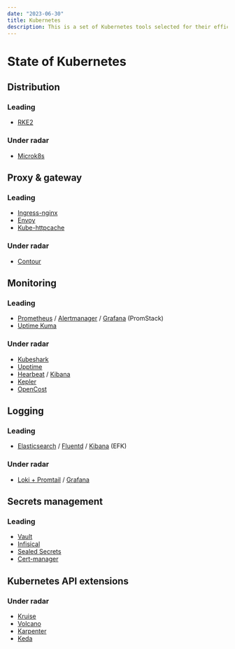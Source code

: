 ```yaml
---
date: "2023-06-30"
title: Kubernetes
description: This is a set of Kubernetes tools selected for their efficiency and their practicality.
---
```


# State of Kubernetes

## Distribution

### Leading

- [RKE2](https://github.com/rancher/rke2)

### Under radar

- [Microk8s](https://github.com/canonical/microk8s)

## Proxy & gateway

### Leading

- [Ingress-nginx](https://github.com/kubernetes/ingress-nginx)
- [Envoy](https://github.com/envoyproxy/envoy)
- [Kube-httpcache](https://github.com/mittwald/kube-httpcache)

### Under radar

- [Contour](https://github.com/projectcontour/contour)

## Monitoring

### Leading

- [Prometheus](https://github.com/prometheus/prometheus) / [Alertmanager](https://github.com/prometheus/alertmanager) / [Grafana](https://github.com/grafana/grafana) (PromStack)
- [Uptime Kuma](https://github.com/louislam/uptime-kuma)

### Under radar

- [Kubeshark](https://github.com/kubeshark/kubeshark)
- [Upptime](https://github.com/upptime/upptime)
- [Hearbeat](https://github.com/elastic/beats/tree/master/heartbeat) / [Kibana](https://github.com/elastic/kibana)
- [Kepler](https://github.com/sustainable-computing-io/kepler)
- [OpenCost](https://github.com/opencost/opencost)

## Logging

### Leading

- [Elasticsearch](https://github.com/elastic/elasticsearch) / [Fluentd](https://github.com/fluent/fluentd) / [Kibana](https://github.com/elastic/kibana) (EFK)

### Under radar

- [Loki + Promtail](https://github.com/grafana/loki) / [Grafana](https://github.com/grafana/grafana)

## Secrets management

### Leading

- [Vault](https://github.com/hashicorp/vault)
- [Infisical](https://github.com/Infisical/infisical)
- [Sealed Secrets](https://github.com/bitnami-labs/sealed-secrets)
- [Cert-manager](https://github.com/cert-manager/cert-manager)

## Kubernetes API extensions

### Under radar

- [Kruise](https://github.com/openkruise/kruise)
- [Volcano](https://github.com/volcano-sh/volcano)
- [Karpenter](https://github.com/aws/karpenter)
- [Keda](https://github.com/kedacore/keda)

